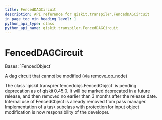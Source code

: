 ```yaml
---
title: FencedDAGCircuit
description: API reference for qiskit.transpiler.FencedDAGCircuit
in_page_toc_min_heading_level: 1
python_api_type: class
python_api_name: qiskit.transpiler.FencedDAGCircuit
---
```


# FencedDAGCircuit

<Class id="qiskit.transpiler.FencedDAGCircuit" github="https://github.com/qiskit/qiskit/tree/stable/0.45/qiskit/transpiler/fencedobjs.py" signature="qiskit.transpiler.FencedDAGCircuit(dag_circuit_instance)">
  Bases: `FencedObject`

  A dag circuit that cannot be modified (via remove\_op\_node)

  <Admonition title="Deprecated since version 0.45.0_pending" type="danger">
    The class `qiskit.transpiler.fencedobjs.FencedObject` is pending deprecation as of qiskit 0.45.0. It will be marked deprecated in a future release, and then removed no earlier than 3 months after the release date. Internal use of FencedObject is already removed from pass manager. Implementation of a task subclass with protection for input object modification is now responsibility of the developer.
  </Admonition>
</Class>

